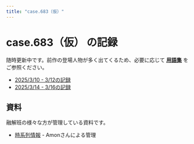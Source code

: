 ```yaml
---
title: "case.683（仮）"
---
```

# case.683（仮） の記録

随時更新中です。前作の登場人物が多く出てくるため、必要に応じて **[用語集](../terminology)** をご参照ください。

- [2025/3/10 - 3/12の記録](./683/0310)
- [2025/3/14 - 3/16の記録](./683/0314)

## 資料

融解班の様々な方が管理している資料です。

- [時系列情報](https://docs.google.com/spreadsheets/d/13FpoYEVRMaz1ggN-17_4k9nxvz5l06Z3xXX97GYuSFU/edit?pli=1&gid=0#gid=0) - Amonさんによる管理